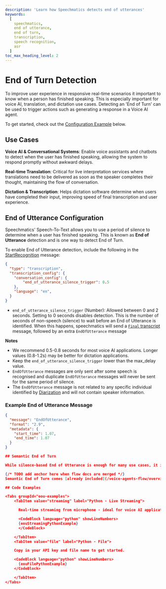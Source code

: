 ```yaml
---
description: 'Learn how Speechmatics detects end of utterances'
keywords:
  [
    speechmatics,
    end of utterance,
    end of turn,
    transcription,
    speech recognition,
    asr
  ]
toc_max_heading_level: 2
---
```


# End of Turn Detection

To improve user experience in responsive real-time scenarios it important to know when a person has finished speaking. This is especially important for voice AI, translation, and dictation use cases. Detecting an 'End of Turn' can be used to trigger actions such as generating a response in a Voice AI agent.

To get started, check out the [Configuration Example](#end-of-utterance-configuration) below.

## Use Cases

**Voice AI & Conversational Systems**: Enable voice assistants and chatbots to detect when the user has finished speaking, allowing the system to respond promptly without awkward delays.

**Real-time Translation**: Critical for live interpretation services where translations need to be delivered as soon as the speaker completes their thought, maintaining the flow of conversation.

**Dictation & Transcription**: Helps dictation software determine when users have completed their input, improving speed of final transcription and user experience.


## End of Utterance Configuration
Speechmatics' Speech-To-Text allows you to use a period of silence to determine when a user has finished speaking. This is known as **End of Utterance** detection and is one way to detect End of Turn.

To enable End of Utterance detection, include the following in the [StartRecognition](/api-ref/realtime-transcription-websocket#startrecognition) message:

```json
{
  "type": "transcription",
  "transcription_config": {
    "conversation_config": {
        "end_of_utterance_silence_trigger": 0.5
    },
    "language": "en",
  }
}
```
* `end_of_utterance_silence_trigger` (Number): Allowed between 0 and 2 seconds. Setting to 0 seconds disables detection. This is the number of seconds of non-speech (silence) to wait before an End of Utterance is identified. When this happens, speechmatics will send a [`Final` transcript](/speech-to-text/real-time/quickstart#final-transcripts) message, followed by an extra `EndOfUtterance` message

**Notes** 

- We recommend 0.5-0.8 seconds for most voice AI applications. Longer values (0.8-1.2s) may be better for dictation applications.
- Keep the `end_of_utterance_silence_trigger` lower than the max_delay value.
- `EndOfUtterance` messages are only sent after some speech is recognised and duplicate `EndOfUtterance` messages will never be sent for the same period of silence. 
- The `EndOfUtterance` message is not related to any specific individual identified by [Diarization](/speech-to-text/output-enhancements/diarization) and will not contain speaker information.

### Example End of Utterance Message

```json
{
  "message": "EndOfUtterance",
  "format": "2.9",
  "metadata": {
    "start_time": 1.07,
    "end_time": 1.07
  }
}

## Semantic End of Turn

While silence-based End of Utterance is enough for many use cases, it is often improved by combining it with the context of the conversation. This is known as 'Semantic End of Turn Detection'. You can try Semantic End of Turn right away with our free [Flow service demo](https://www.speechmatics.com/flow)! 

{/* TODO add anchor here when flow docs are merged */}
Semantic End of Turn comes [already included](/voice-agents-flow/overview) in Flow to provide the best experience for your users. You can also check out our [Semantic End-of-Turn detection "how to"](https://blog.speechmatics.com/semantic-turn-detection) guide for more details on how to implement this in your own application.

## Code Examples

<Tabs groupId="eou-examples">
    <TabItem value="streaming" label="Python - Live Streaming">

      Real-time streaming from microphone - ideal for voice AI applications.

      <CodeBlock language="python" showLineNumbers>
      {eouStreamingPythonExample}
      </CodeBlock>

    </TabItem>
    <TabItem value="file" label="Python - File">

    Copy in your API key and file name to get started.

    <CodeBlock language="python" showLineNumbers>
      {eouFilePythonExample}
    </CodeBlock>

    </TabItem>
</Tabs>
